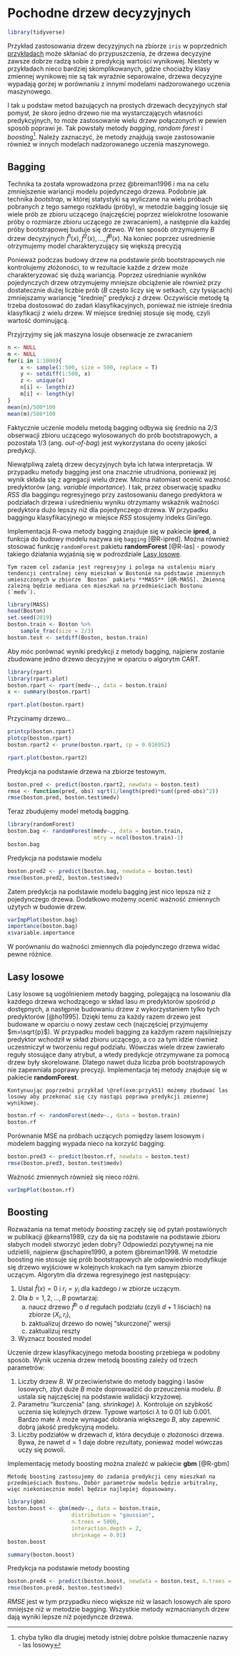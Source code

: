 # Pochodne drzew decyzyjnych

```{r include=FALSE}
library(tidyverse)
```


Przykład zastosowania drzew decyzyjnych na zbiorze `iris` w poprzednich [przykładach](#przyk41) może skłaniać do przypuszczenia, że drzewa decyzyjne zawsze dobrze radzą sobie z predykcją wartości wynikowej. Niestety w przykładach nieco bardziej skomplikowanych, gdzie chociażby klasy zmiennej wynikowej nie są tak wyraźnie separowalne, drzewa decyzyjne wypadają gorzej w porównaniu z innymi modelami nadzorowanego uczenia maszynowego.

I tak u podstaw metod bazujących na prostych drzewach decyzyjnych stał pomysł, że skoro jedno drzewo nie ma wystarczających własności predykcyjnych, to może zastosowanie wielu drzew połączonych w pewien sposób poprawi je. Tak powstały metody *bagging*, *random forest* i *boosting*^[chyba tylko dla drugiej metody istniej dobre polskie tłumaczenie nazwy - las losowy]. Należy zaznaczyć, że metody znajdują swoje zastosowanie również w innych modelach nadzorowanego uczenia maszynowego.

## Bagging

Technika ta została wprowadzona przez @breiman1996 i ma na celu zmniejszenie wariancji modelu pojedynczego drzewa. Podobnie jak technika *bootstrap*, w której statystyki są wyliczane na wielu próbach pobranych z tego samego rozkładu (próby), w metodzie bagging losuje się wiele prób ze zbioru uczącego (najczęściej poprzez wielokrotne losowanie próby o rozmiarze zbioru uczącego ze zwracaniem), a następnie dla każdej próby bootstrapowej buduje się drzewo. W ten sposób otrzymujemy $B$ drzew decyzyjnych $\hat{f}^1(x), \hat{f}^2(x),\ldots, \hat{f}^B(x)$. Na koniec poprzez uśrednienie otrzymujemy model charakteryzujący się większą precyzją
\begin{equation}
    \hat{f}_{bag}(x)=\frac1B\sum_{b=1}^B\hat{f}^b(x).
\end{equation}

Ponieważ podczas budowy drzew na podstawie prób bootstrapowych nie kontrolujemy złożoności, to w rezultacie każde z drzew może charakteryzować się dużą wariancją. Poprzez uśrednianie wyników pojedynczych drzew otrzymujemy mniejsze obciążenie ale również przy dostatecznie dużej liczbie prób ($B$ często liczy się w setkach, czy tysiącach) zmniejszamy wariancję "średniej" predykcji z drzew. Oczywiście metodę tą trzeba dostosować do zadań klasyfikacyjnych, ponieważ nie istnieje średnia klasyfikacji z wielu drzew. W miejsce średniej stosuje się modę, czyli wartość dominującą.

Przyjrzyjmy się jak maszyna losuje obserwacje ze zwracaniem

```{r}
n <- NULL
m <- NULL
for(i in 1:1000){
    x <- sample(1:500, size = 500, replace = T)
    y <- setdiff(1:500, x)
    z <- unique(x)
    n[i] <- length(z)
    m[i] <- length(y)
}
mean(n)/500*100
mean(m)/500*100
```


Faktycznie uczenie modelu metodą bagging odbywa się średnio na 2/3 obserwacji zbioru uczącego wylosowanych do prób bootstrapowych, a pozostała 1/3 (ang. *out-of-bag*) jest wykorzystana do oceny jakości predykcji. 

Niewątpliwą zaletą drzew decyzyjnych była ich łatwa interpretacja. W przypadku metody bagging jest ona znacznie utrudniona, ponieważ jej wynik składa się z agregacji wielu drzew. Można natomiast ocenić ważność predyktorów (ang. *variable importance*). I tak, przez obserwację spadku $RSS$ dla baggingu regresyjnego przy zastosowaniu danego predyktora w podziałach drzewa i uśrednieniu wyniku otrzymamy wskaźnik ważności predyktora dużo lepszy niż dla pojedynczego drzewa. W przypadku baggingu klasyfikacyjnego w miejsce $RSS$ stosujemy indeks Gini'ego.

Implementacja R-owa metody bagging znajduje się w pakiecie **ipred**, a funkcja do budowy modelu nazywa się `bagging` [@R-ipred]. Można również stosować funkcję `randomForest` pakietu **randomForest** [@R-las] - powody takiego działania wyjaśnią się w podrozdziale [Lasy losowe].

```{example, przyk51}
Tym razem cel zadania jest regresyjny i polega na ustaleniu miary tendencji centralnej ceny mieszkań w Bostonie na podstawie zmiennych umieszczonych w zbiorze `Boston` pakietu **MASS** [@R-MASS]. Zmienną zależną będzie mediana cen mieszkań na przedmieściach Bostonu (`medv`).
```


```{r message=F, warning=F}
library(MASS)
head(Boston)
set.seed(2019)
boston.train <- Boston %>% 
    sample_frac(size = 2/3)
boston.test <- setdiff(Boston, boston.train)
```

Aby móc porównać wyniki predykcji z metody bagging, najpierw zostanie zbudowane jedno drzewo decyzyjne w oparciu o algorytm CART.

```{r ,message=F, warning=F}
library(rpart)
library(rpart.plot)
boston.rpart <- rpart(medv~., data = boston.train)
x <- summary(boston.rpart)
```

```{r fig.cap="Drzewo regresyjne pełne"}
rpart.plot(boston.rpart)
```

Przycinamy drzewo...

```{r}
printcp(boston.rpart)
plotcp(boston.rpart)
boston.rpart2 <- prune(boston.rpart, cp = 0.016952)
```

```{r fig.cap="Drzewo regresyjne przycięte"}
rpart.plot(boston.rpart2)
```

Predykcja na podstawie drzewa na zbiorze testowym.

```{r}
boston.pred <- predict(boston.rpart2, newdata = boston.test)
rmse <- function(pred, obs) sqrt(1/length(pred)*sum((pred-obs)^2))
rmse(boston.pred, boston.test$medv)
```

Teraz zbudujemy model metodą bagging.

```{r message=FALSE, warning=FALSE}
library(randomForest)
boston.bag <- randomForest(medv~., data = boston.train, 
                           mtry = ncol(boston.train)-1)
boston.bag
```

Predykcja na podstawie modelu

```{r}
boston.pred2 <- predict(boston.bag, newdata = boston.test)
rmse(boston.pred2, boston.test$medv)
```

Zatem predykcja na podstawie modelu bagging jest nico lepsza niż z pojedynczego drzewa. Dodatkowo możemy ocenić ważność zmiennych użytych w budowie drzew.

```{r fig.cap="Wykres ważności predyktorów"}
varImpPlot(boston.bag)
importance(boston.bag)
x$variable.importance
```

W porównaniu do ważności zmiennych dla pojedynczego drzewa widać pewne różnice.

## Lasy losowe

Lasy losowe są uogólnieniem metody bagging, polegającą na losowaniu dla każdego drzewa wchodzącego w skład lasu $m$ predyktorów spośród $p$ dostępnych, a następnie budowaniu drzew z wykorzystaniem tylko tych predyktorów [@ho1995]. Dzięki temu za każdy razem drzewo jest budowane w oparciu o nowy zestaw cech (najczęściej przyjmujemy $m=\sqrt{p}$). W przypadku modeli bagging za każdym razem najsilniejszy predyktor wchodził w skład zbioru uczącego, a co za tym idzie również uczestniczył w tworzeniu reguł podziału. Wówczas wiele drzew zawierało reguły stosujące dany atrybut, a wtedy predykcje otrzymywane za pomocą drzew były skorelowane. Dlatego nawet duża liczba prób bootstrapowych nie zapewniała poprawy precyzji. Implementacja tej metody znajduje się w pakiecie **randomForest**.


```{example, przyk52}
Kontynuując poprzedni przykład \@ref(exm:przyk51) możemy zbudować las losowy aby przekonać się czy nastąpi poprawa predykcji zmiennej wynikowej.
```


```{r}
boston.rf <- randomForest(medv~., data = boston.train)
boston.rf
```

Porównanie MSE na próbach uczących pomiędzy lasem losowym i modelem bagging wypada nieco na korzyść bagging. 

```{r}
boston.pred3 <- predict(boston.rf, newdata = boston.test)
rmse(boston.pred3, boston.test$medv)
```

Ważność zmiennych również się nieco różni.

```{r}
varImpPlot(boston.rf)
```

## Boosting

Rozważania na temat metody *boosting* zaczęły się od pytań postawionych w publikacji @kearns1989, czy da się na podstawie na podstawie zbioru słabych modeli stworzyć jeden dobry? Odpowiedzi pozytywnej na nie udzielili, najpierw @schapire1990, a potem @breiman1998. W metodzie boosting nie stosuje się prób bootstrapowych ale odpowiednio modyfikuje się drzewo wyjściowe w kolejnych krokach na tym samym zbiorze uczącym. Algorytm dla drzewa regresyjnego jest następujący:

1. Ustal $\hat{f}(x)=0$ i $r_i=y_i$ dla każdego $i$ w zbiorze uczącym.
2. Dla $b=1,2,\ldots, B$ powtarzaj:
   a) naucz drzewo $\hat{f}^b$ o $d$ regułach podziału (czyli $d+1$ liściach) na zbiorze $(X_i, r_i)$,
   b) zaktualizuj drzewo do nowej "skurczonej" wersji 
   \begin{equation}
    \hat{f}(x)\leftarrow \hat{f}(x)+\lambda\hat{f}^b(x),
   \end{equation}
   c) zaktualizuj reszty 
   \begin{equation}
    r_i\leftarrow r_i-\lambda\hat{f}^b(x_i).
   \end{equation}
3. Wyznacz boosted model
\begin{equation}
  \hat{f}(x) = \sum_{b=1}^B\lambda\hat{f}^b(x)
\end{equation}

Uczenie drzew klasyfikacyjnego metoda boosting przebiega w podobny sposób. Wynik uczenia drzew metodą boosting zależy od trzech parametrów:

1. Liczby drzew $B$. W przeciwieństwie do metody bagging i lasów losowych, zbyt duże $B$ może doprowadzić do przeuczenia modelu. $B$ ustala się najczęściej na podstawie walidacji krzyżowej.
2. Parametru "kurczenia" (ang. *shrinkage*) $\lambda$. Kontroluje on szybkość uczenia się kolejnych drzew. Typowe wartości $\lambda$ to 0.01 lub 0.001. Bardzo małe $\lambda$ może wymagać dobrania większego $B$, aby zapewnić dobrą jakość predykcyjną modelu. 
3. Liczby podziałów w drzewach $d$, która decyduje o złożoności drzewa. Bywa, że nawet $d=1$ daje dobre rezultaty, ponieważ model wówczas uczy się powoli.

Implementację metody boosting można znaleźć w pakiecie **gbm** [@R-gbm]

```{example, przyk53}
Metodę boosting zastosujemy do zadania predykcji ceny mieszkań na przedmieściach Bostonu. Dobór parametrów modelu będzie arbitralny, więc niekoniecznie model będzie najlepiej dopasowany.
```



```{r}
library(gbm)
boston.boost <- gbm(medv~., data = boston.train,
                    distribution = "gaussian", 
                    n.trees = 5000,
                    interaction.depth = 2,
                    shrinkage = 0.01)
boston.boost
```

```{r}
summary(boston.boost)
```

Predykcja na podstawie metody boosting

```{r}
boston.pred4 <- predict(boston.boost, newdata = boston.test, n.trees = 5000)
rmse(boston.pred4, boston.test$medv)
```

$RMSE$ jest w tym przypadku nieco większe niż w lasach losowych ale sporo mniejsze niż w metodzie bagging. Wszystkie metody wzmacnianych drzew dają wyniki lepsze niż pojedyncze drzewa.

